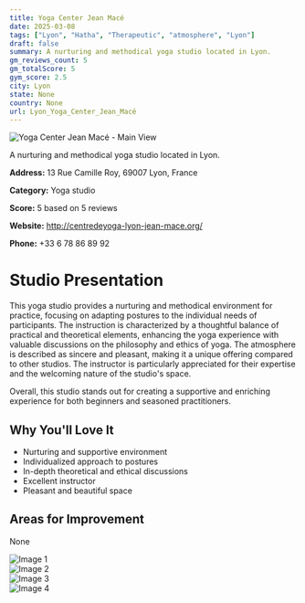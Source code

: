 ```yaml
---
title: Yoga Center Jean Macé
date: 2025-03-08
tags: ["Lyon", "Hatha", "Therapeutic", "atmosphere", "Lyon"]  
draft: false
summary: A nurturing and methodical yoga studio located in Lyon.
gm_reviews_count: 5
gm_totalScore: 5
gym_score: 2.5
city: Lyon
state: None
country: None
url: Lyon_Yoga_Center_Jean_Macé
---
```


<div className="aspect-[16/9] relative my-8">
  <img 
    src="https://lh5.googleusercontent.com/p/AF1QipMAx3reCFqAMQVOk3KLRV1iWjqLuS_6FrpDm6zT=w1920-h1080-k-no"
    alt="Yoga Center Jean Macé - Main View"
    className="object-cover absolute inset-0 w-full h-full rounded-lg"
  />
</div>

A nurturing and methodical yoga studio located in Lyon.

**Address:** 13 Rue Camille Roy, 69007 Lyon, France

**Category:** Yoga studio

**Score:** 5 based on 5 reviews

**Website:** http://centredeyoga-lyon-jean-mace.org/

**Phone:** +33 6 78 86 89 92

# Studio Presentation

This yoga studio provides a nurturing and methodical environment for practice, focusing on adapting postures to the individual needs of participants. The instruction is characterized by a thoughtful balance of practical and theoretical elements, enhancing the yoga experience with valuable discussions on the philosophy and ethics of yoga. The atmosphere is described as sincere and pleasant, making it a unique offering compared to other studios. The instructor is particularly appreciated for their expertise and the welcoming nature of the studio's space.

Overall, this studio stands out for creating a supportive and enriching experience for both beginners and seasoned practitioners.

## Why You'll Love It

- Nurturing and supportive environment
- Individualized approach to postures
- In-depth theoretical and ethical discussions
- Excellent instructor
- Pleasant and beautiful space

## Areas for Improvement

None

<div className="grid grid-cols-1 xl:grid-cols-2 gap-4 my-8">
<div className="aspect-[4/3] relative"><img src="https://lh5.googleusercontent.com/p/AF1QipOhEBa0xNY3g7LPz5p8SMNsm3J4QmR2MR3BqQp1=w1920-h1080-k-no" alt="Image 1" className="object-cover absolute inset-0 w-full h-full rounded-lg" /></div>
<div className="aspect-[4/3] relative"><img src="https://lh5.googleusercontent.com/p/AF1QipMYYXvBCWXNxW_aeHlcWILrCogeoVlw6iP2FDuS=w1920-h1080-k-no" alt="Image 2" className="object-cover absolute inset-0 w-full h-full rounded-lg" /></div>
<div className="aspect-[4/3] relative"><img src="https://lh5.googleusercontent.com/p/AF1QipPr2h6FdKGFTOHxRnnAObqKaMCuNDp9wjzK4roD=w1920-h1080-k-no" alt="Image 3" className="object-cover absolute inset-0 w-full h-full rounded-lg" /></div>
<div className="aspect-[4/3] relative"><img src="https://lh5.googleusercontent.com/p/AF1QipPGurZ-YG2ame722aAzKQz6AEoYOmUmfjyrDv1N=w1920-h1080-k-no" alt="Image 4" className="object-cover absolute inset-0 w-full h-full rounded-lg" /></div>
</div>